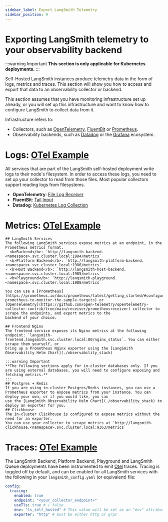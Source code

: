 ```yaml
---
sidebar_label: Export LangSmith Telemetry
sidebar_position: 9
---
```


# Exporting LangSmith telemetry to your observability backend

:::warning Important
**This section is only applicable for Kubernetes deployments.**
:::

Self-Hosted LangSmith instances produce telemetry data in the form of logs, metrics and traces. This section will show you how to access and export that data to
an observability collector or backend.

This section assumes that you have monitoring infrastructure set up already, or you will set up this infrastructure and want to know how to configure LangSmith to collect data from it.

Infrastructure refers to:

- Collectors, such as [OpenTelemetry](https://opentelemetry.io/docs/collector/), [FluentBit](https://docs.fluentbit.io/manual) or [Prometheus](https://prometheus.io/).
- Observability backends, such as [Datadog](https://www.datadoghq.com/) or the [Grafana](https://grafana.com/) ecosystem.

# Logs: [OTel Example](./langsmith_collector#logs)

All services that are part of the LangSmith self-hosted deployment write logs to their node's filesystem. In order to access these logs, you need to set up your collector to read from those files. Most popular collectors support reading logs from filesystems.

- **OpenTelemetry**: [File Log Receiver](https://github.com/open-telemetry/opentelemetry-collector-contrib/tree/main/receiver/filelogreceiver)
- **FluentBit**: [Tail Input](https://docs.fluentbit.io/manual/pipeline/inputs/tail)
- **Datadog**: [Kubernetes Log Collection](https://docs.datadoghq.com/containers/kubernetes/log/?tab=datadogoperator)

# Metrics: [OTel Example](./langsmith_collector#metrics)

    ## LangSmith Services
    The following LangSmith services expose metrics at an endpoint, in the Prometheus metrics format.
    - <b>Backend</b>: `http://langsmith-backend.<namespace>.svc.cluster.local:1984/metrics`
    - <b>Platform Backend</b>: `http://langsmith-platform-backend.<namespace>.svc.cluster.local:1986/metrics`
    - <b>Host Backend</b>: `http://langsmith-host-backend.<namespace>.svc.cluster.local:1985/metrics`
    - <b>Playground</b>: `http://langsmith-playground.<namespace>.svc.cluster.local:1988/metrics`

    You can use a [Prometheus](https://prometheus.io/docs/prometheus/latest/getting_started/#configure-prometheus-to-monitor-the-sample-targets) or
    [OpenTelemetry](https://github.com/open-telemetry/opentelemetry-collector-contrib/tree/main/receiver/prometheusreceiver) collector to scrape the endpoints, and export metrics to the
    backend of your choice.
    
    ## Frontend Nginx
    The frontend service exposes its Nginx metrics at the following endpoint: `langsmith-frontend.langsmith.svc.cluster.local:80/nginx_status`. You can either scrape them yourself, or 
    bring up a Prometheus Nginx exporter using the [LangSmith Observability Helm Chart](./observability_stack)

    :::warning Important
    **The following sections apply for in-cluster databases only. If you are using external databases, you will need to configure exposing and fetching metrics.**
    :::
    ## Postgres + Redis
    If you are using in-cluster Postgres/Redis instances, you can use a Prometheus exporter to expose metrics from your instance. You can deploy your own, or if you would like, you can
    use the [LangSmith Observability Helm Chart](./observability_stack) to deploy an exporter for you.
    ## Clickhouse
    The in-cluster Clickhouse is configured to expose metrics without the need for an exporter.
    You can use your collector to scrape metrics at `http://langsmith-clickhouse.<namespace>.svc.cluster.local:9363/metrics`

# Traces: [OTel Example](./langsmith_collector#traces)

The LangSmith Backend, Platform Backend, Playground and LangSmith Queue deployments have been instrumented to emit [Otel](https://opentelemetry.io/docs/concepts/signals/traces/)
traces. Tracing is toggled off by default, and can be enabled for all LangSmith services with the following in your `langsmith_config.yaml` (or equivalent) file:

```yaml
config:
  tracing:
    enabled: true
    endpoint: "<your_collector_endpoint>"
    useTls: true # / false
    env: "ls_self_hosted" # This value will be set as an "env" attribute in your spans
    exporter: "http" # must be either http or grpc
```
